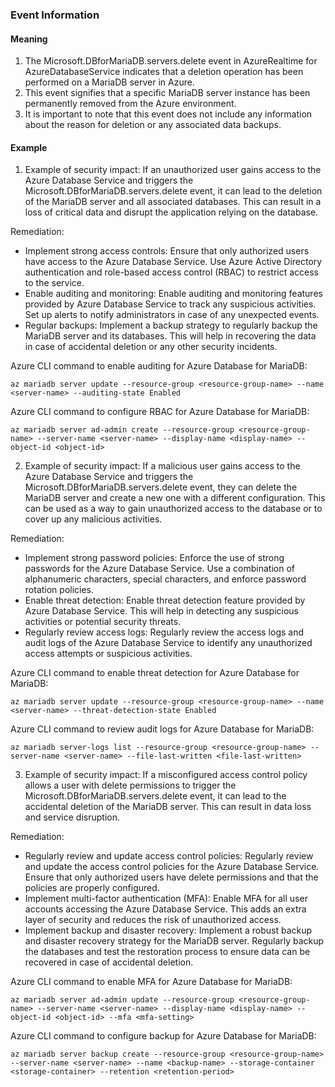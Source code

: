 
### Event Information

#### Meaning

1. The Microsoft.DBforMariaDB.servers.delete event in AzureRealtime for AzureDatabaseService indicates that a deletion operation has been performed on a MariaDB server in Azure.
2. This event signifies that a specific MariaDB server instance has been permanently removed from the Azure environment.
3. It is important to note that this event does not include any information about the reason for deletion or any associated data backups.

#### Example

1. Example of security impact: If an unauthorized user gains access to the Azure Database Service and triggers the Microsoft.DBforMariaDB.servers.delete event, it can lead to the deletion of the MariaDB server and all associated databases. This can result in a loss of critical data and disrupt the application relying on the database.

Remediation:
- Implement strong access controls: Ensure that only authorized users have access to the Azure Database Service. Use Azure Active Directory authentication and role-based access control (RBAC) to restrict access to the service.
- Enable auditing and monitoring: Enable auditing and monitoring features provided by Azure Database Service to track any suspicious activities. Set up alerts to notify administrators in case of any unexpected events.
- Regular backups: Implement a backup strategy to regularly backup the MariaDB server and its databases. This will help in recovering the data in case of accidental deletion or any other security incidents.

Azure CLI command to enable auditing for Azure Database for MariaDB:
```
az mariadb server update --resource-group <resource-group-name> --name <server-name> --auditing-state Enabled
```

Azure CLI command to configure RBAC for Azure Database for MariaDB:
```
az mariadb server ad-admin create --resource-group <resource-group-name> --server-name <server-name> --display-name <display-name> --object-id <object-id>
```

2. Example of security impact: If a malicious user gains access to the Azure Database Service and triggers the Microsoft.DBforMariaDB.servers.delete event, they can delete the MariaDB server and create a new one with a different configuration. This can be used as a way to gain unauthorized access to the database or to cover up any malicious activities.

Remediation:
- Implement strong password policies: Enforce the use of strong passwords for the Azure Database Service. Use a combination of alphanumeric characters, special characters, and enforce password rotation policies.
- Enable threat detection: Enable threat detection feature provided by Azure Database Service. This will help in detecting any suspicious activities or potential security threats.
- Regularly review access logs: Regularly review the access logs and audit logs of the Azure Database Service to identify any unauthorized access attempts or suspicious activities.

Azure CLI command to enable threat detection for Azure Database for MariaDB:
```
az mariadb server update --resource-group <resource-group-name> --name <server-name> --threat-detection-state Enabled
```

Azure CLI command to review audit logs for Azure Database for MariaDB:
```
az mariadb server-logs list --resource-group <resource-group-name> --server-name <server-name> --file-last-written <file-last-written>
```

3. Example of security impact: If a misconfigured access control policy allows a user with delete permissions to trigger the Microsoft.DBforMariaDB.servers.delete event, it can lead to the accidental deletion of the MariaDB server. This can result in data loss and service disruption.

Remediation:
- Regularly review and update access control policies: Regularly review and update the access control policies for the Azure Database Service. Ensure that only authorized users have delete permissions and that the policies are properly configured.
- Implement multi-factor authentication (MFA): Enable MFA for all user accounts accessing the Azure Database Service. This adds an extra layer of security and reduces the risk of unauthorized access.
- Implement backup and disaster recovery: Implement a robust backup and disaster recovery strategy for the MariaDB server. Regularly backup the databases and test the restoration process to ensure data can be recovered in case of accidental deletion.

Azure CLI command to enable MFA for Azure Database for MariaDB:
```
az mariadb server ad-admin update --resource-group <resource-group-name> --server-name <server-name> --display-name <display-name> --object-id <object-id> --mfa <mfa-setting>
```

Azure CLI command to configure backup for Azure Database for MariaDB:
```
az mariadb server backup create --resource-group <resource-group-name> --server-name <server-name> --name <backup-name> --storage-container <storage-container> --retention <retention-period>
```

